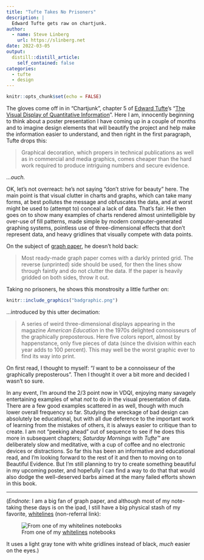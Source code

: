 ```yaml
---
title: "Tufte Takes No Prisoners"
description: |
  Edward Tufte gets raw on chartjunk.
author:
  - name: Steve Linberg
    url: https://slinberg.net
date: 2022-03-05
output:
  distill::distill_article:
    self_contained: false
categories:
  - tufte
  - design
---
```



```r
knitr::opts_chunk$set(echo = FALSE)
```

The gloves come off in in "Chartjunk", chapter 5 of [Edward Tufte](https://www.edwardtufte.com)'s "[The Visual Display of Quantitative Information](https://www.edwardtufte.com/tufte/books_vdqi)". Here I am, innocently beginning to think about a poster presentation I have coming up in a couple of months and to imagine design elements that will beautify the project and help make the information easier to understand, and then right in the first paragraph, Tufte drops this:

> Graphical decoration, which propers in technical publications as well as in commercial and media graphics, comes cheaper than the hard work required to produce intriguing numbers and secure evidence.

*...ouch.*

OK, let's not overreact: he's not saying "don't strive for beauty" here. The main point is that visual clutter in charts and graphs, which can take many forms, at best pollutes the message and obfuscates the data, and at worst might be used to (attempt to) conceal a lack of data. That's fair. He then goes on to show many examples of charts rendered almost unintelligible by over-use of fill patterns, made simple by modern computer-generated graphing systems, pointless use of three-dimensional effects that don't represent data, and heavy gridlines that visually compete with data points.

On the subject of [graph paper](#graph_paper), he doesn't hold back:

> Most ready-made graph paper comes with a darkly printed grid. The reverse (unprinted) side should be used, for then the lines show through faintly and do not clutter the data. If the paper is heavily gridded on both sides, throw it out.

Taking no prisoners, he shows this monstrosity a little further on:

```r
knitr::include_graphics("badgraphic.png")
```

...introduced by this utter decimation:

> A series of weird three-dimensional displays appearing in the magazine *American Education* in the 1970s delighted connoisseurs of the graphically preposterous. Here five colors report, almost by happenstance, only five pieces of data (since the division within each year adds to 100 percent). This may well be the worst graphic ever to find its way into print.

On first read, I thought to myself: "*I* want to be a connoisseur of the graphically preposterous". Then I thought it over a bit more and decided I wasn't so sure.

In any event, I'm around the 2/3 point now in VDQI, enjoying many savagely entertaining examples of what *not* to do in the visual presentation of data. There are a few good examples scattered in as well, though with much lower overall frequency so far. Studying the wreckage of bad design can absolutely be educational, but with all due deference to the important work of learning from the mistakes of others, it is always easier to critique than to create. I am not "peeking ahead" out of sequence to see if he does this more in subsequent chapters; *Saturday Mornings with Tufte&trade;* are deliberately slow and meditative, with a cup of coffee and no electronic devices or distractions. So far this has been an informative and educational read, and I'm looking forward to the rest of it and then to moving on to Beautiful Evidence. But I'm still planning to try to create something beautiful in my upcoming poster, and hopefully I can find a way to do that that would also dodge the well-deserved barbs aimed at the many failed efforts shown in this book.

***
(*<span id="graph_paper">Endnote</span>*: I am a big fan of graph paper, and although most of my note-taking these days is on the ipad, I still have a big physical stash of my favorite, [whitelines](https://www.whitelinespaper.com/) (non-referral link):

![From one of my [whitelines](https://www.whitelinespaper.com/) notebooks](whitelines.jpg)

It uses a light gray tone with white gridlines instead of black, *much* easier on the eyes.)